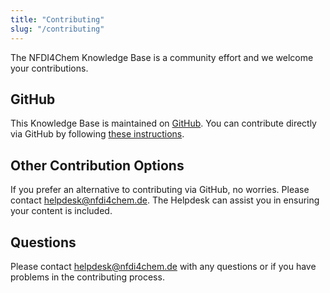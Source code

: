 ```yaml
---
title: "Contributing"
slug: "/contributing"
---
```


The NFDI4Chem Knowledge Base is a community effort and we welcome your contributions.

## GitHub

This Knowledge Base is maintained on [GitHub](https://github.com/NFDI4Chem/knowledge_base). You can contribute directly via GitHub by following [these instructions](https://github.com/NFDI4Chem/knowledge_base/blob/main/readme/getting_started.md).

## Other Contribution Options

If you prefer an alternative to contributing via GitHub, no worries. Please contact [helpdesk@nfdi4chem.de](mailto:helpdesk@nfdi4chem.de). The Helpdesk can assist you in ensuring your content is included.

## Questions

Please contact [helpdesk@nfdi4chem.de](mailto:helpdesk@nfdi4chem.de) with any questions or if you have problems in the contributing process.
